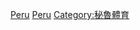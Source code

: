 {{Commonscat|Badminton in Peru}}

[[Category:各國羽毛球|Peru]]
[[Category:南美洲羽毛球|Peru]]
[[Category:秘魯體育|Category:秘魯體育]]